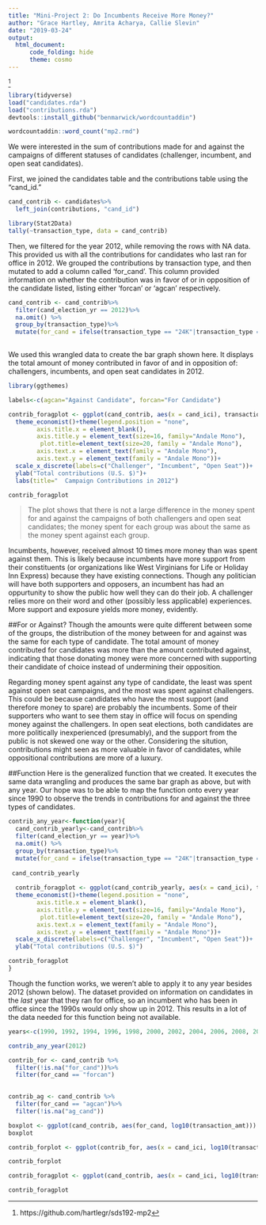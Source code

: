```yaml
---
title: "Mini-Project 2: Do Incumbents Receive More Money?"
author: "Grace Hartley, Amrita Acharya, Callie Slevin"
date: "2019-03-24"
output: 
  html_document:
      code_folding: hide
      theme: cosmo
---
```


^[https://github.com/hartlegr/sds192-mp2]

```r
library(tidyverse)
load("candidates.rda")
load("contributions.rda")
devtools::install_github("benmarwick/wordcountaddin")

wordcountaddin::word_count("mp2.rmd")

```

We were interested in the sum of contributions made for and against the campaigns of different statuses of candidates (challenger, incumbent, and open seat candidates).

First, we joined the candidates table and the contributions table using the "cand_id."
```r
cand_contrib <- candidates%>% 
  left_join(contributions, "cand_id")
```


```r
library(Stat2Data)
tally(~transaction_type, data = cand_contrib)
```

Then, we filtered for the year 2012, while removing the rows with NA data. This provided us with all the contributions for candidates who last ran for office in 2012. We grouped the contributions by transaction type, and then mutated to add a column called 'for_cand'. This column provided information on whether the contribution was in favor of or in opposition of the candidate listed, listing either 'forcan' or 'agcan' respectively. 
```r
cand_contrib <- cand_contrib%>%
  filter(cand_election_yr == 2012)%>% 
  na.omit() %>%
  group_by(transaction_type)%>%
  mutate(for_cand = ifelse(transaction_type == "24K"|transaction_type ==  "24E", "forcan","agcan"))
 
```

We used this wrangled data to create the bar graph shown here. It displays the total amount of money contributed in favor of and in opposition of: challengers, incumbents, and open seat candidates in 2012. 
```r
library(ggthemes)

labels<-c(agcan="Against Candidate", forcan="For Candidate")

contrib_foragplot <- ggplot(cand_contrib, aes(x = cand_ici), transaction_amt) + geom_bar( fill = "darkgoldenrod1") + facet_wrap(~for_cand, labeller=labeller(for_cand=labels)) +
  theme_economist()+theme(legend.position = "none",
        axis.title.x = element_blank(), 
        axis.title.y = element_text(size=16, family="Andale Mono"),
         plot.title=element_text(size=20, family = "Andale Mono"), 
        axis.text.x = element_text(family = "Andale Mono"), 
        axis.text.y = element_text(family = "Andale Mono"))+
  scale_x_discrete(labels=c("Challenger", "Incumbent", "Open Seat"))+
  ylab("Total contributions (U.S. $)")+
  labs(title="  Campaign Contributions in 2012")

contrib_foragplot
```

>The plot shows that there is not a large difference in the money spent for and against the campaigns of both challengers and open seat candidates; the money spent for each group was about the same as the money spent against each group. 

Incumbents, however, received almost 10 times more money than was spent against them.
This is likely because incumbents have more support from their constituents (or organizations like West Virginians for Life or Holiday Inn Express) because they  have existing connections. Though any politician will have both supporters and opposers, an incumbent has had an oppurtunity to show the public how well they can do their job. A challenger relies more on their word and other (possibly less applicable) experiences. More support and exposure yields more money, evidently.

##For or Against?
Though the amounts were quite different between some of the groups, the distribution of the money between for and against was the same for each type of candidate. The total amount of money contributed for candidates was more than the amount contributed against, indicating that those donating money were more concerned with supporting their candidate of choice instead of undermining their opposition. 

Regarding money spent against any type of candidate, the least was spent against open seat campaigns, and the most was spent against challengers. This could be because candidates who have the most support (and therefore money to spare) are probably the incumbents. Some of their supporters who want to see them stay in office will focus on spending money against the challengers. In open seat elections, both candidates are more politically inexperienced (presumably), and the support from the public is not skewed one way or the other. Considering the sitution, contributions might seen as more valuable in favor of candidates, while oppositional contributions are more of a luxury.

##Function
Here is the generalized function that we created. It executes the same data wrangling and produces the same bar graph as above, but with any year. Our hope was to be able to map the function onto every year since 1990 to observe the trends in contributions for and against the three types of candidates.
```r
contrib_any_year<-function(year){
  cand_contrib_yearly<-cand_contrib%>%
  filter(cand_election_yr == year)%>% 
  na.omit() %>%
  group_by(transaction_type)%>%
  mutate(for_cand = ifelse(transaction_type == "24K"|transaction_type ==  "24E", "forcan","agcan"))
  
 cand_contrib_yearly
  
  contrib_foragplot <- ggplot(cand_contrib_yearly, aes(x = cand_ici), transaction_amt) + geom_bar( fill = "darkgoldenrod1") + facet_wrap(~for_cand, labeller=labeller(for_cand=labels)) +
  theme_economist()+theme(legend.position = "none",
        axis.title.x = element_blank(), 
        axis.title.y = element_text(size=16, family="Andale Mono"),
         plot.title=element_text(size=20, family = "Andale Mono"), 
        axis.text.x = element_text(family = "Andale Mono"), 
        axis.text.y = element_text(family = "Andale Mono"))+
  scale_x_discrete(labels=c("Challenger", "Incumbent", "Open Seat"))+
  ylab("Total contributions (U.S. $)")

contrib_foragplot
}
```

Though the function works, we weren't able to apply it to any year besides 2012 (shown below). The dataset provided on information on candidates in the *last*  year that they ran for office, so an incumbent who has been in office since the 1990s would only show up in 2012. This results in a lot of the data needed for this function being not available. 

```r
years<-c(1990, 1992, 1994, 1996, 1998, 2000, 2002, 2004, 2006, 2008, 2010, 2012, 2014)

contrib_any_year(2012)
```


```r
contrib_for <- cand_contrib %>%
  filter(!is.na("for_cand"))%>%
  filter(for_cand == "forcan")
 

contrib_ag <- cand_contrib %>%
  filter(for_cand == "agcan")%>%
  filter(!is.na("ag_cand"))
```

```r

boxplot <- ggplot(cand_contrib, aes(for_cand, log10(transaction_amt))) + geom_boxplot(color = "cornflowerblue")
boxplot
```

```r
contrib_forplot <- ggplot(contrib_for, aes(x = cand_ici, log10(transaction_amt))) + geom_boxplot()

contrib_forplot

contrib_foragplot <- ggplot(cand_contrib, aes(x = cand_ici, log10(transaction_amt))) + geom_boxplot(color = "cornflowerblue") + facet_wrap(~for_cand) 

contrib_foragplot
```

